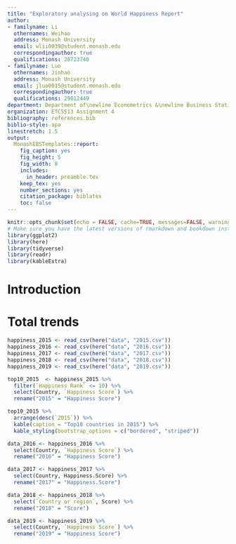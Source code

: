 ```yaml
---
title: "Exploratory analysing on World Happiness Report"
author:
- familyname: Li
  othernames: Weihao
  address: Monash University
  email: wlii0039@student.monash.edu
  correspondingauthor: true
  qualifications: 28723740
- familyname: Luo
  othernames: Jinhao
  address: Monash University
  email: jluo0015@student.monash.edu
  correspondingauthor: true
  qualifications: 29012449
department: Department of\newline Econometrics &\newline Business Statistics
organization: ETC5513 Assignment 4
bibliography: references.bib
biblio-style: apa
linestretch: 1.5
output:
  MonashEBSTemplates::report:
    fig_caption: yes
    fig_height: 5
    fig_width: 8
    includes:
      in_header: preamble.tex
    keep_tex: yes
    number_sections: yes
    citation_package: biblatex
    toc: false
---
```


```r
knitr::opts_chunk$set(echo = FALSE, cache=TRUE, messages=FALSE, warning=FALSE)
# Make sure you have the latest versions of rmarkdown and bookdown installed
library(ggplot2)
library(here)
library(tidyverse)
library(readr)
library(kableExtra)
```


# Introduction

# Total trends

```r
happiness_2015 <- read_csv(here("data", "2015.csv"))
happiness_2016 <- read_csv(here("data", "2016.csv"))
happiness_2017 <- read_csv(here("data", "2017.csv"))
happiness_2018 <- read_csv(here("data", "2018.csv"))
happiness_2019 <- read_csv(here("data", "2019.csv"))
```

```r
top10_2015  <- happiness_2015 %>%
  filter(`Happiness Rank` <= 10) %>%
  select(Country, `Happiness Score`) %>%
  rename("2015" = "Happiness Score")

top10_2015 %>% 
  arrange(desc(`2015`)) %>% 
  kable(caption = "Top10 countries in 2015") %>%
  kable_styling(bootstrap_options = c("bordered", "striped"))
```

```r
data_2016 <- happiness_2016 %>% 
  select(Country, `Happiness Score`) %>% 
  rename("2016" = "Happiness Score")
```

```r
data_2017 <- happiness_2017 %>% 
  select(Country, Happiness.Score) %>% 
  rename("2017" = "Happiness.Score")
```

```r
data_2018 <- happiness_2018 %>% 
  select(`Country or region`, Score) %>% 
  rename("2018" = "Score")
```

```r
data_2019 <- happiness_2019 %>% 
  select(Country, `Happiness Score`) %>% 
  rename("2019" = "Happiness Score")
```







